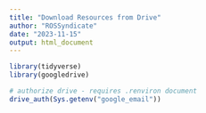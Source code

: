 ```yaml
---
title: "Download Resources from Drive"
author: "ROSSyndicate"
date: "2023-11-15"
output: html_document
---
```


```r
library(tidyverse)
library(googledrive)

# authorize drive - requires .renviron document
drive_auth(Sys.getenv("google_email"))
```

